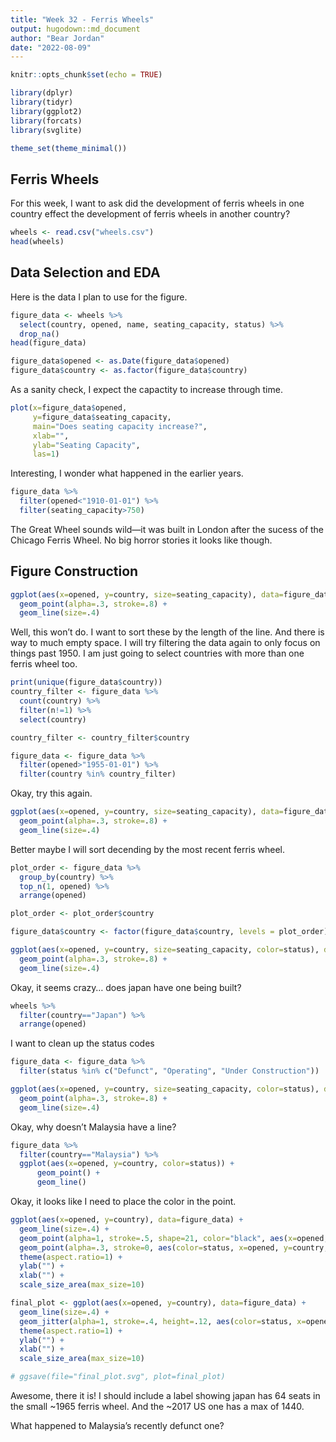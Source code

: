 ```yaml
---
title: "Week 32 - Ferris Wheels"
output: hugodown::md_document
author: "Bear Jordan"
date: "2022-08-09"
---
```


```r
knitr::opts_chunk$set(echo = TRUE)
```

```r
library(dplyr)
library(tidyr)
library(ggplot2)
library(forcats)
library(svglite)

theme_set(theme_minimal())
```

## Ferris Wheels

For this week, I want to ask did the development of ferris wheels in one country effect the development of ferris wheels in another country?

```r
wheels <- read.csv("wheels.csv")
head(wheels)
```


## Data Selection and EDA

Here is the data I plan to use for the figure.

```r
figure_data <- wheels %>% 
  select(country, opened, name, seating_capacity, status) %>% 
  drop_na()
head(figure_data)
```
```r
figure_data$opened <- as.Date(figure_data$opened)
figure_data$country <- as.factor(figure_data$country)
```


As a sanity check, I expect the capactity to increase through time.

```r
plot(x=figure_data$opened,
     y=figure_data$seating_capacity,
     main="Does seating capacity increase?",
     xlab="",
     ylab="Seating Capacity",
     las=1)
```

Interesting, I wonder what happened in the earlier years.

```r
figure_data %>% 
  filter(opened<"1910-01-01") %>% 
  filter(seating_capacity>750)
```

The Great Wheel sounds wild---it was built in London after the sucess of the Chicago Ferris Wheel. No big horror stories it looks like though.

## Figure Construction

```r
ggplot(aes(x=opened, y=country, size=seating_capacity), data=figure_data) +
  geom_point(alpha=.3, stroke=.8) +
  geom_line(size=.4)
```

Well, this won't do. I want to sort these by the length of the line. And there is way to much empty space. I will try filtering the data again to only focus on things past 1950. I am just going to select countries with more than one ferris wheel too.

```r
print(unique(figure_data$country))
country_filter <- figure_data %>% 
  count(country) %>% 
  filter(n!=1) %>% 
  select(country)

country_filter <- country_filter$country

figure_data <- figure_data %>% 
  filter(opened>"1955-01-01") %>% 
  filter(country %in% country_filter)
```

Okay, try this again.

```r
ggplot(aes(x=opened, y=country, size=seating_capacity), data=figure_data) +
  geom_point(alpha=.3, stroke=.8) +
  geom_line(size=.4)
```

Better maybe I will sort decending by the most recent ferris wheel.

```r
plot_order <- figure_data %>% 
  group_by(country) %>% 
  top_n(1, opened) %>% 
  arrange(opened)

plot_order <- plot_order$country

figure_data$country <- factor(figure_data$country, levels = plot_order)
```

```r
ggplot(aes(x=opened, y=country, size=seating_capacity, color=status), data=figure_data) +
  geom_point(alpha=.3, stroke=.8) +
  geom_line(size=.4)
```

Okay, it seems crazy... does japan have one being built?

```r
wheels %>% 
  filter(country=="Japan") %>% 
  arrange(opened)
```

I want to clean up the status codes

```r
figure_data <- figure_data %>% 
  filter(status %in% c("Defunct", "Operating", "Under Construction"))
```

```r
ggplot(aes(x=opened, y=country, size=seating_capacity, color=status), data=figure_data) +
  geom_point(alpha=.3, stroke=.8) +
  geom_line(size=.4)
```

Okay, why doesn't Malaysia have a line?

```r
figure_data %>% 
  filter(country=="Malaysia") %>% 
  ggplot(aes(x=opened, y=country, color=status)) +
      geom_point() +
      geom_line()
```

Okay, it looks like I need to place the color in the point.

```r
ggplot(aes(x=opened, y=country), data=figure_data) +
  geom_line(size=.4) +
  geom_point(alpha=1, stroke=.5, shape=21, color="black", aes(x=opened, y=country, size=seating_capacity), data=figure_data) +
  geom_point(alpha=.3, stroke=0, aes(color=status, x=opened, y=country, color=status, size=seating_capacity), data=figure_data) +
  theme(aspect.ratio=1) +
  ylab("") +
  xlab("") +
  scale_size_area(max_size=10)
```

```r
final_plot <- ggplot(aes(x=opened, y=country), data=figure_data) +
  geom_line(size=.4) +
  geom_jitter(alpha=1, stroke=.4, height=.12, aes(color=status, x=opened, y=country, size=seating_capacity), data=figure_data) +
  theme(aspect.ratio=1) +
  ylab("") +
  xlab("") +
  scale_size_area(max_size=10)
```

```r
# ggsave(file="final_plot.svg", plot=final_plot)
```

Awesome, there it is! I should include a label showing japan has 64 seats in the small ~1965 ferris wheel. And the ~2017 US one has a max of 1440.

What happened to Malaysia's recently defunct one?